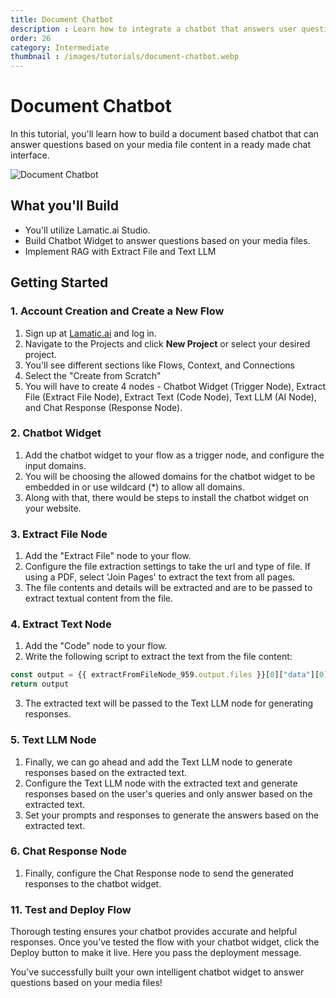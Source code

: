 ```yaml
---
title: Document Chatbot
description : Learn how to integrate a chatbot that answers user questions based on provided documents. The chatbot extracts text from files and generates AI-powered responses.
order: 26
category: Intermediate
thumbnail : /images/tutorials/document-chatbot.webp
---
```


# Document Chatbot
In this tutorial, you'll learn how to build a document based chatbot that can answer questions based on your media file content in a ready made chat interface.

![Document Chatbot](./img/document-chatbot/document-chatbot.webp)

## What you'll Build
- You'll utilize Lamatic.ai Studio.
- Build Chatbot Widget to answer questions based on your media files.
- Implement RAG with Extract File and Text LLM

## Getting Started
### 1. Account Creation and Create a New Flow
1. Sign up at [Lamatic.ai](https://lamatic.ai/) and log in.
2. Navigate to the Projects and click **New Project** or select your desired project.
3. You'll see different sections like Flows, Context, and Connections
4. Select the "Create from Scratch"
5. You will have to create 4 nodes - Chatbot Widget (Trigger Node), Extract File (Extract File Node), Extract Text (Code Node), Text LLM (AI Node), and Chat Response (Response Node).

### 2. Chatbot Widget
1. Add the chatbot widget to your flow as a trigger node, and configure the input domains. 
2. You will be choosing the allowed domains for the chatbot widget to be embedded in or use wildcard (*) to allow all domains.
3. Along with that, there would be steps to install the chatbot widget on your website.

### 3. Extract File Node
1. Add the "Extract File" node to your flow.
2. Configure the file extraction settings to take the url and type of file. If using a PDF, select 'Join Pages' to extract the text from all pages.
3. The file contents and details will be extracted and are to be passed to extract textual content from the file.

### 4. Extract Text Node
1. Add the "Code" node to your flow.
2. Write the following script to extract the text from the file content:
```js
const output = {{ extractFromFileNode_959.output.files }}[0]["data"][0]
return output
```
3. The extracted text will be passed to the Text LLM node for generating responses.

### 5. Text LLM Node
1. Finally, we can go ahead and add the Text LLM node to generate responses based on the extracted text.
2. Configure the Text LLM node with the extracted text and generate responses based on the user's queries and only answer based on the extracted text.
3. Set your prompts and responses to generate the answers based on the extracted text.

### 6. Chat Response Node
1. Finally, configure the Chat Response node to send the generated responses to the chatbot widget.

### 11. Test and Deploy Flow
Thorough testing ensures your chatbot provides accurate and helpful responses. Once you’ve tested the flow with your chatbot widget, click the Deploy button to make it live. Here you pass the deployment message.


You've successfully built your own intelligent chatbot widget to answer questions based on your media files!